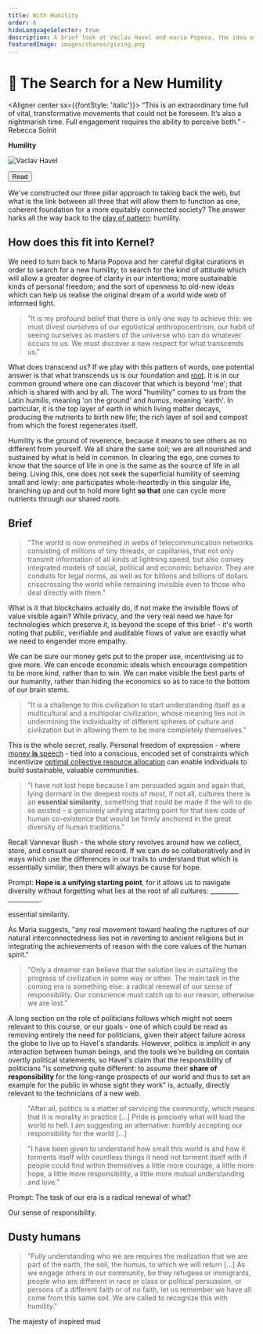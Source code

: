 ```yaml
---
title: With Humility
order: 6
hideLanguageSelector: true
description: A brief look at Vaclav Havel and maria Popova, the idea of politics as morality in practice, and how we all might inculcate a new humility in our increasingly global culture.
featuredImage: images/shares/giving.png
---
```


# 🔎 The Search for a New Humility

<Aligner center sx={{fontStyle: 'italic'}}>
“This is an extraordinary time full of vital, transformative movements that could not be foreseen. It’s also a nightmarish time. Full engagement requires the ability to perceive both.” - Rebecca Solnit
</Aligner>

<InfoBlock>

<Box>

**Humility**

![Vaclav Havel](/images/mod3-img/havel_artoftheimpossible.webp)

<Aligner center>
<Button to="https://www.brainpickings.org/2017/09/18/vaclav-havel-harvard-commencement/">
    Read
</Button>
</Aligner>

</Box>

</InfoBlock>

We've constructed our three pillar approach to taking back the web, but what is the link between 
all three that will allow them to function as one, coherent foundation for a more equitably 
connected society? The answer harks all the way back to the [play of pattern](/learn/module-0/play-of-pattern): humility.

## How does this fit into Kernel?

We need to turn back to Maria Popova and her careful digital curations in order to search for a 
new humility; to search for the kind of attitude which will allow a greater degree of clarity 
in our intentions; more sustainable kinds of personal freedom; and the sort of openness to 
old-new ideas which can help us realise the original dream of a world wide web of informed light.

> "It is my profound belief that there is only one way to achieve this: we must divest ourselves 
of our egotistical anthropocentrism, our habit of seeing ourselves as masters of the universe 
who can do whatever occurs to us. We must discover a new respect for what transcends us."

What does transcend us? If we play with this pattern of words, one potential answer is that what transcends us is our foundation and [root](/learn/module-1/meaning/#further-references). It is in our common ground where one can discover that which is beyond 'me'; that which is shared with and by all. The word "humility" comes to us from the Latin _humilis_, meaning 'on the ground' and _humus_, meaning 'earth'. In particular, it is the top layer of earth in which living matter decays, producing the nutrients to birth new life; the rich layer of soil and compost from which the forest regenerates itself.

Humility is the ground of reverence, because it means to see others as no different from yourself. We all share the same soil; we are all nourished and sustained by what is held in common. In clearing the ego, one comes to know that the source of life in one is the same as the source of life in all being. Living this, one does not seek the superficial humility of seeming small and lowly: one participates whole-heartedly in this singular life, branching up and out to hold more light **so that** one can cycle more nutrients through our shared roots.

## Brief

> "The world is now enmeshed in webs of telecommunication networks consisting of millions of 
tiny threads, or capillaries, that not only transmit information of all kinds at lightning speed, 
but also convey integrated models of social, political and economic behavior. They are conduits 
for legal norms, as well as for billions and billions of dollars crisscrossing the world while 
remaining invisible even to those who deal directly with them."

What is it that blockchains actually do, if not make the invisible flows of value visible again? 
While privacy, and the very real need we have for technologies which preserve it, is beyond the 
scope of this brief - it's worth noting that public, verifiable and auditable flows of value are 
exactly what we need to engender more empathy. 

We can be sure our money gets put to the proper use, incentivising us to give more. We can 
encode economic ideals which encourage competition to be more kind, rather than to win. We can 
make visible the best parts of our humanity, rather than hiding the economics so as to race to 
the bottom of our brain stems.

> "It is a challenge to this civilization to start understanding itself as a multi­cultural and a 
multi­polar civilization, whose meaning lies not in undermining the individuality of different 
spheres of culture and civilization but in allowing them to be more completely themselves."

This is the whole secret, really. Personal freedom of expression - where [money **is** speech](/learn/module-2/money-speech) - tied into a conscious, encoded set of constraints which incentivize [optimal collective resource allocation](/learn/module-4/liberal-radical/#capitalizing) can enable individuals to build sustainable, valuable communities.

> "I have not lost hope because I am persuaded again and again that, lying dormant in the deepest 
roots of most, if not all, cultures there is an **essential similarity**, something that could be 
made­ if the will to do so existed –­ a genuinely unifying starting point for that new code of 
human co­-existence that would be firmly anchored in the great diversity of human traditions."

Recall Vannevar Bush - the whole story revolves around how we collect, store, and consult our 
shared record. If we can do so collaboratively and in ways which use the differences in our 
trails to understand that which is essentially similar, then there will always be cause for hope.

<Flash>

<Card>

Prompt: **Hope is a unifying starting point**, for it allows us to navigate diversity without forgetting what lies at the root of all cultures: \_\_\_\_\_\_\_\_\_ \_\_\_\_\_\_\_\_\_\_.

essential similarity.

</Card>

</Flash>

As Maria suggests, "any real movement toward healing the ruptures of our natural interconnectedness lies not in reverting to ancient religions but in integrating the achievements of reason with the core values of the human spirit."

> "Only a dreamer can believe that the solution lies in curtailing the progress of civilization 
in some way or other. The main task in the coming era is something else: a radical renewal of 
our sense of responsibility. Our conscience must catch up to our reason, otherwise we are lost."

A long section on the role of politicians follows which might not seem relevant to this course, 
or our goals - one of which could be read as removing entirely the need for politicians, given 
their abject failure across the globe to live up to Havel's standards. However, politics is 
*implicit* in any interaction between human beings, and the tools we're building on contain 
overtly political statements, so Havel's claim that the responsibility of politicians "is 
something quite different: to assume their **share of responsibility** for the long-­range 
prospects of our world and thus to set an example for the public in whose sight they work" is, 
actually, directly relevant to the technicians of a new web.

> "After all, politics is a matter of servicing the community, which means that it is morality 
in practice [...] Pride is precisely what will lead the world to hell. I am suggesting an 
alternative: humbly accepting our responsibility for the world [...]

> "I have been given to understand how small this world is and how it torments itself with 
countless things it need not torment itself with if people could find within themselves a little 
more courage, a little more hope, a little more responsibility, a little more mutual 
understanding and love."

<Flash>

<Card>

Prompt: The task of our era is a radical renewal of what?

Our sense of responsibility.

</Card>

</Flash>

## Dusty humans

> "Fully understanding who we are requires the realization that we are part of the earth, the soil, the humus, to which we will return [...] As we engage others in our community, be they refugees or immigrants, people who are different in race or class or political persuasion, or persons of a different faith or of no faith, let us remember we have all come from this same soil. We are called to recognize this with humility."

<List>

<Link to="https://www.gvsu.edu/cms4/asset/843249C9-B1E5-BD47-A25EDBC68363B726/grandrapidspress_2017-sep_14_from_the_earth_-_humus_humanity_humility.pdf" >

The majesty of inspired mud 

</Link>

</List>
